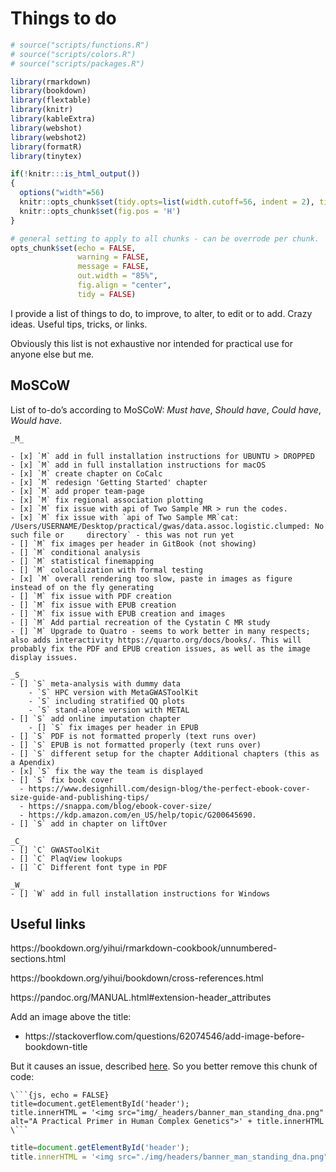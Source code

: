 # Things to do {#todo}
<!-- ![](./img/_headers/banner_man_standing_dna.png){width=100%} -->
```r
# source("scripts/functions.R")
# source("scripts/colors.R")
# source("scripts/packages.R")

library(rmarkdown)
library(bookdown)
library(flextable)
library(knitr)
library(kableExtra)
library(webshot)
library(webshot2)
library(formatR)
library(tinytex)
```

```r
if(!knitr:::is_html_output())
{
  options("width"=56)
  knitr::opts_chunk$set(tidy.opts=list(width.cutoff=56, indent = 2), tidy = TRUE)
  knitr::opts_chunk$set(fig.pos = 'H')
}
```

```r
# general setting to apply to all chunks - can be overrode per chunk.
opts_chunk$set(echo = FALSE, 
               warning = FALSE, 
               message = FALSE, 
               out.width = "85%", 
               fig.align = "center", 
               tidy = FALSE)
```
I provide a list of things to do, to improve, to alter, to edit or to add. Crazy ideas. Useful tips, tricks, or links. 

Obviously this list is not exhaustive nor intended for practical use for anyone else but me.

## MoSCoW

List of to-do's according to MoSCoW: _Must have_, _Should have_, _Could have_, _Would have_.

    _M_
    
    - [x] `M` add in full installation instructions for UBUNTU > DROPPED
    - [x] `M` add in full installation instructions for macOS
    - [x] `M` create chapter on CoCalc
    - [x] `M` redesign 'Getting Started' chapter
    - [x] `M` add proper team-page
    - [x] `M` fix regional association plotting
    - [x] `M` fix issue with api of Two Sample MR > run the codes.
    - [x] `M` fix issue with `api of Two Sample MR`cat: /Users/USERNAME/Desktop/practical/gwas/data.assoc.logistic.clumped: No such file or     directory` - this was not run yet
    - [] `M` fix images per header in GitBook (not showing)
    - [] `M` conditional analysis
    - [] `M` statistical finemapping
    - [] `M` colocalization with formal testing
    - [x] `M` overall rendering too slow, paste in images as figure instead of on the fly generating
    - [] `M` fix issue with PDF creation
    - [] `M` fix issue with EPUB creation
    - [] `M` fix issue with EPUB creation and images
    - [] `M` Add partial recreation of the Cystatin C MR study
    - [] `M` Upgrade to Quatro - seems to work better in many respects; also adds interactivity https://quarto.org/docs/books/. This will probably fix the PDF and EPUB creation issues, as well as the image display issues.
     
    _S_
    - [] `S` meta-analysis with dummy data
        - `S` HPC version with MetaGWASToolKit
        - `S` including stratified QQ plots
        - `S` stand-alone version with METAL
    - [] `S` add online imputation chapter
        - [] `S` fix images per header in EPUB
    - [] `S` PDF is not formatted properly (text runs over)
    - [] `S` EPUB is not formatted properly (text runs over)
    - [] `S` different setup for the chapter Additional chapters (this as a Apendix)
    - [x] `S` fix the way the team is displayed
    - [] `S` fix book cover
      - https://www.designhill.com/design-blog/the-perfect-ebook-cover-size-guide-and-publishing-tips/
      - https://snappa.com/blog/ebook-cover-size/
      - https://kdp.amazon.com/en_US/help/topic/G200645690.
    - [] `S` add in chapter on liftOver
      
    _C_
    - [] `C` GWASToolKit
    - [] `C` PlaqView lookups
    - [] `C` Different font type in PDF
    
    _W_
    - [] `W` add in full installation instructions for Windows

## Useful links

https://bookdown.org/yihui/rmarkdown-cookbook/unnumbered-sections.html

https://bookdown.org/yihui/bookdown/cross-references.html

https://pandoc.org/MANUAL.html#extension-header_attributes

Add an image above the title:

- https://stackoverflow.com/questions/62074546/add-image-before-bookdown-title

But it causes an issue, described [here](https://www.mobileread.com/forums/showthread.php?t=206086). So you better remove this chunk of code:


```
\```{js, echo = FALSE}
title=document.getElementById('header');
title.innerHTML = '<img src="img/_headers/banner_man_standing_dna.png" alt="A Practical Primer in Human Complex Genetics">' + title.innerHTML
\```
```


```js
title=document.getElementById('header');
title.innerHTML = '<img src="./img/headers/banner_man_standing_dna.png" alt="To-do">' + title.innerHTML
```
